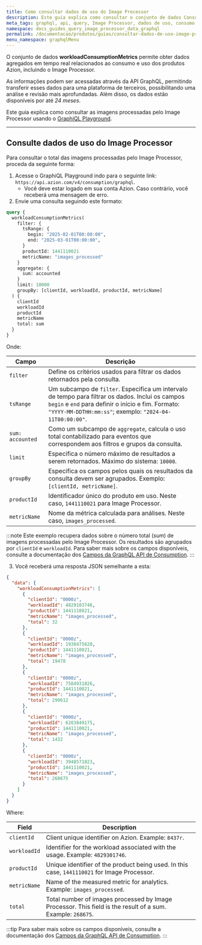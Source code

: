 ```yaml
---
title: Como consultar dados de uso do Image Processor
description: Este guia explica como consultar o conjunto de dados Consumption e verificar as imagens processadas pelo Image Processor usando o GraphiQL Playground.
meta_tags: graphql, api, query, Image Processor, dados de uso, consumo
namespace: docs_guides_query_image_processor_data_graphql
permalink: /documentacao/produtos/guias/consultar-dados-de-uso-image-processor-com-graphql/
menu_namespace: graphqlMenu
---
```


O conjunto de dados **workloadConsumptionMetrics** permite obter dados agregados em tempo real relacionados ao consumo e uso dos produtos Azion, incluindo o Image Processor.

As informações podem ser acessadas através da API GraphQL, permitindo transferir esses dados para uma plataforma de terceiros, possibilitando uma análise e revisão mais aprofundadas. Além disso, os dados estão disponíveis por até *24 meses*.

Este guia explica como consultar as imagens processadas pelo Image Processor usando o [GraphiQL Playground](/pt-br/documentacao/produtos/devtools/playground-graphql/).

---

## Consulte dados de uso do Image Processor

Para consultar o total das imagens processadas pelo Image Processor, proceda da seguinte forma:

1. Acesse o GraphiQL Playground indo para o seguinte link: `https://api.azion.com/v4/consumption/graphql`.
    - Você deve estar logado em sua conta Azion. Caso contrário, você receberá uma mensagem de erro.
2. Envie uma consulta seguindo este formato:

```graphql
query {
  workloadConsumptionMetrics(
    filter: {
      tsRange: { 
        begin: "2025-02-01T00:00:00",
        end: "2025-03-01T00:00:00",
      }
      productId: 1441110021
      metricName: "images_processed"
    }
    aggregate: {
      sum: accounted
    }
    limit: 10000
    groupBy: [clientId, workloadId, productId, metricName]
  ) {
    clientId
    workloadId
    productId
    metricName
    total: sum
  }
}
```

Onde:

| Campo | Descrição |
|----------|----------|
| `filter` | Define os critérios usados para filtrar os dados retornados pela consulta. |
| `tsRange` | Um subcampo de `filter`. Especifica um intervalo de tempo para filtrar os dados. Inclui os campos `begin` e `end` para definir o início e fim. Formato: `"YYYY-MM-DDTHH:mm:ss"`; exemplo: `"2024-04-11T00:00:00"`. |
| `sum: accounted` | Como um subcampo de `aggregate`, calcula o uso total contabilizado para eventos que correspondem aos filtros e grupos da consulta. |
| `limit` | Especifica o número máximo de resultados a serem retornados. Máximo do sistema: `10000`. |
| `groupBy` | Especifica os campos pelos quais os resultados da consulta devem ser agrupados. Exemplo: `[clientId, metricName]`. |
| `productId` | Identificador único do produto em uso. Neste caso, `1441110021` para Image Processor. |
| `metricName` | Nome da métrica calculada para análises. Neste caso, `images_processed`. |

:::note
Este exemplo recupera dados sobre o número total (*sum*) de imagens processadas pelo Image Processor. Os resultados são agrupados por `clientId` e `workloadId`. Para saber mais sobre os campos disponíveis, consulte a documentação dos [Campos da GraphQL API de Consumption](/pt-br/documentacao/devtools/graphql-api/recursos/campos-gql-consumption/).
:::

3. Você receberá uma resposta JSON semelhante a esta:

```json
{
  "data": {
    "workloadConsumptionMetrics": [
      {
        "clientId": "0000z",
        "workloadId": 4829103746,
        "productId": 1441110021,
        "metricName": "images_processed",
        "total": 32
      },
      {
        "clientId": "0000z",
        "workloadId": 1938475620,
        "productId": 1441110021,
        "metricName": "images_processed",
        "total": 19478
      },
      {
        "clientId": "0000z",
        "workloadId": 7584931026,
        "productId": 1441110021,
        "metricName": "images_processed",
        "total": 299612
      },
      {
        "clientId": "0000z",
        "workloadId": 6203849175,
        "productId": 1441110021,
        "metricName": "images_processed",
        "total": 1432
      },
      {
        "clientId": "0000z",
        "workloadId": 3948571023,
        "productId": 1441110021,
        "metricName": "images_processed",
        "total": 268675
      }
    ]
  }
}
```

Where:

| Field | Description |
|----------|----------|
| `clientId` | Client unique identifier on Azion. Example: `8437r`. |
| `workloadId` | Identifier for the workload associated with the usage. Example: `4829301746`. |
| `productId` | Unique identifier of the product being used. In this case, `1441110021` for Image Processor. |
| `metricName` | Name of the measured metric for analytics. Example: `images_processed`.  |
| `total` | Total number of images processed by Image Processor. This field is the result of a sum. Example: `268675`. |

:::tip
Para saber mais sobre os campos disponíveis, consulte a documentação dos [Campos da GraphQL API de Consumption](/pt-br/documentacao/devtools/graphql-api/recursos/campos-gql-consumption/).
:::